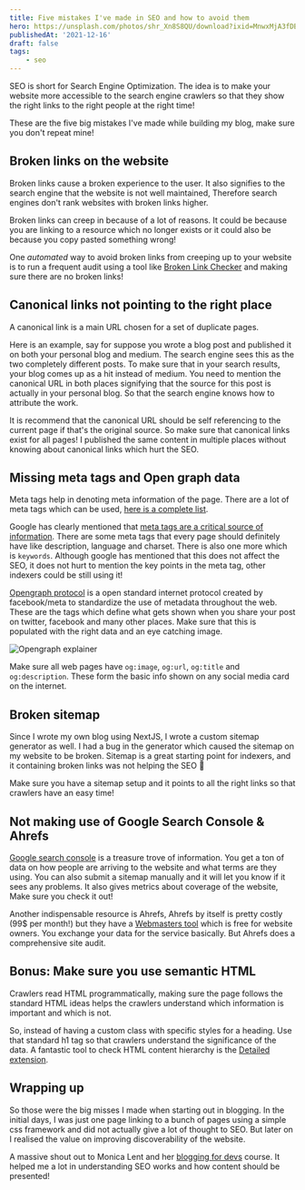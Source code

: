 ```yaml
---
title: Five mistakes I've made in SEO and how to avoid them
hero: https://unsplash.com/photos/shr_Xn8S8QU/download?ixid=MnwxMjA3fDB8MXxzZWFyY2h8Mnx8c2VvfHwwfHx8fDE2Mzk1ODk1ODc&force=true&w=640
publishedAt: '2021-12-16'
draft: false
tags:
    - seo
---
```


SEO is short for Search Engine Optimization. The idea is to make your website more accessible to the search engine crawlers
so that they show the right links to the right people at the right time!

These are the five big mistakes I've made while building my blog, make sure you don't repeat mine!

## Broken links on the website

Broken links cause a broken experience to the user. It also signifies to the search engine that the website is not well maintained, Therefore search
engines don't rank websites with broken links higher.

Broken links can creep in because of a lot of reasons. It could be because you are linking to a resource which no longer
exists or it could also be because you copy pasted something wrong!

One _automated_ way to avoid broken links from creeping up to your website is to run a frequent audit using a tool
like [Broken Link Checker](https://github.com/stevenvachon/broken-link-checker) and making sure there are no broken links!

## Canonical links not pointing to the right place

A canonical link is a main URL chosen for a set of duplicate pages.

Here is an example, say for suppose you wrote a blog post and published it on both your personal blog and medium. The
search engine sees this as the two completely different posts. To make sure that in your search results, your blog comes
up as a hit instead of medium. You need to mention the canonical URL in both places signifying that the source for this
post is actually in your personal blog. So that the search engine knows how to attribute the work.

It is recommend that the canonical URL should be self referencing to the current page if that's the original source. So
make sure that canonical links exist for all pages! I published the same content in multiple places without knowing
about canonical links which hurt the SEO.

## Missing meta tags and Open graph data

Meta tags help in denoting meta information of the page. There are a lot of meta tags which can be used,
[here is a complete list](https://gist.github.com/lancejpollard/1978404).

Google has clearly mentioned that [meta tags are a critical source of information](https://developers.google.com/search/docs/advanced/crawling/special-tags).
There are some meta tags that every page should definitely have like description, language and charset. There is also
one more which is `keywords`. Although google has mentioned that this does not affect the SEO, it does not
hurt to mention the key points in the meta tag, other indexers could be still using it!

[Opengraph protocol](https://ogp.me/) is a open standard internet protocol created by facebook/meta to standardize the
use of metadata throughout the web. These are the tags which define what gets shown when you share your post on twitter,
facebook and many other places. Make sure that this is populated with the right data and an eye catching image.

![Opengraph explainer](/static/images/five-mistakes-seo/open-graph-explainer.png)

Make sure all web pages have `og:image`, `og:url`, `og:title` and `og:description`. These form the basic info shown
on any social media card on the internet.

## Broken sitemap

Since I wrote my own blog using NextJS, I wrote a custom sitemap generator as well. I had a bug in the generator which
caused the sitemap on my website to be broken. Sitemap is a great starting point for indexers, and it containing broken
links was not helping the SEO 🤣

Make sure you have a sitemap setup and it points to all the right links so that crawlers have an easy time!

## Not making use of Google Search Console & Ahrefs

[Google search console](https://search.google.com/search-console) is a treasure trove of information. You get a ton of
data on how people are arriving to the website and what terms are they using. You can also submit a sitemap manually
and it will let you know if it sees any problems. It also gives metrics about coverage of the website, Make sure you check it out!

Another indispensable resource is Ahrefs, Ahrefs by itself is pretty costly (99$ per month!) but they have
a [Webmasters tool](https://ahrefs.com/webmaster-tools) which is free for website owners. You exchange your data
for the service basically. But Ahrefs does a comprehensive site audit.

## Bonus: Make sure you use semantic HTML

Crawlers read HTML programmatically, making sure the page follows the standard HTML ideas helps the crawlers understand
which information is important and which is not.

So, instead of having a custom class with specific styles for a heading. Use that standard h1 tag so that crawlers
understand the significance of the data. A fantastic tool to check HTML content hierarchy is the
[Detailed extension](https://detailed.com/extension/).

## Wrapping up

So those were the big misses I made when starting out in blogging. In the initial days, I was just one page linking
to a bunch of pages using a simple css framework and did not actually give a lot of thought to SEO. But later on I
realised the value on improving discoverability of the website.

A massive shout out to Monica Lent and her [blogging for devs](https://bloggingfordevs.com/) course. It helped me a lot
in understanding SEO works and how content should be presented!
